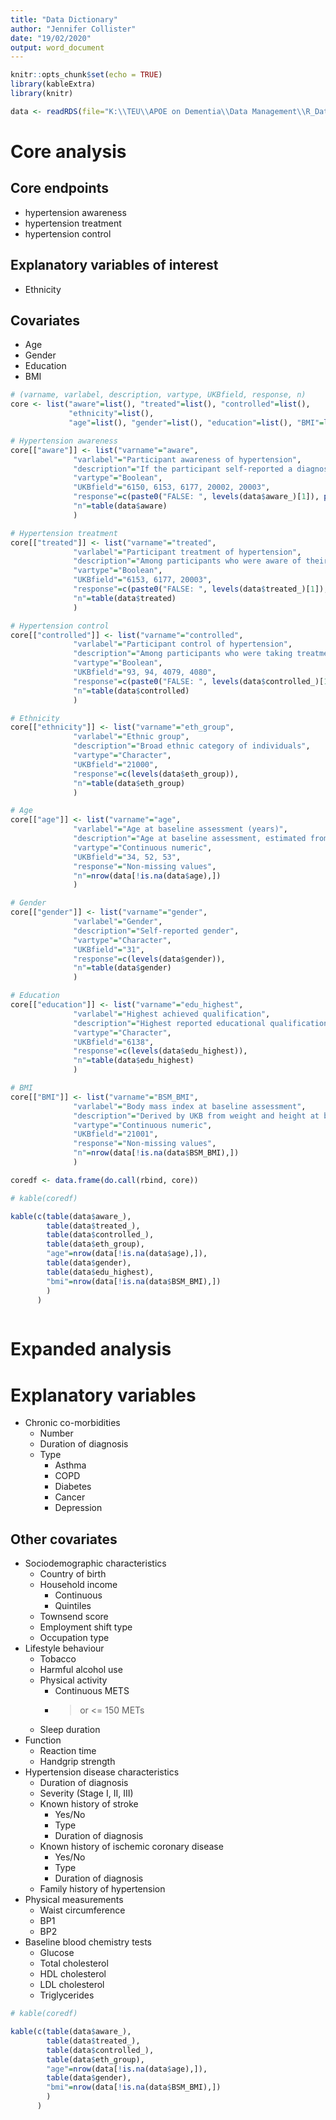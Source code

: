 ```yaml
---
title: "Data Dictionary"
author: "Jennifer Collister"
date: "19/02/2020"
output: word_document
---
```


```r
knitr::opts_chunk$set(echo = TRUE)
library(kableExtra)
library(knitr)
```

```r

data <- readRDS(file="K:\\TEU\\APOE on Dementia\\Data Management\\R_Dataframes_TLA\\38358\\Organised\\Hypertension\\Neo\\HTN_excl.rds")

```

# Core analysis

## Core endpoints

* hypertension awareness
* hypertension treatment
* hypertension control

## Explanatory variables of interest

* Ethnicity

## Covariates

* Age
* Gender
* Education
* BMI



```r
# (varname, varlabel, description, vartype, UKBfield, response, n)
core <- list("aware"=list(), "treated"=list(), "controlled"=list(), 
             "ethnicity"=list(), 
             "age"=list(), "gender"=list(), "education"=list(), "BMI"=list())

# Hypertension awareness
core[["aware"]] <- list("varname"="aware", 
              "varlabel"="Participant awareness of hypertension", 
              "description"="If the participant self-reported a diagnosis of hypertension in the touchscreen questionnaire or verbal interview, or reported that they were taking BP medication", 
              "vartype"="Boolean", 
              "UKBfield"="6150, 6153, 6177, 20002, 20003", 
              "response"=c(paste0("FALSE: ", levels(data$aware_)[1]), paste0("TRUE: ", levels(data$aware_)[2])),
              "n"=table(data$aware)
              )

# Hypertension treatment
core[["treated"]] <- list("varname"="treated", 
              "varlabel"="Participant treatment of hypertension", 
              "description"="Among participants who were aware of their hypertension, if they self-reported taking BP meds or the list of medication they provided in verbal interview was found to include a standard hypertensive treatment regimen then they were considered to be treated for hypertension", 
              "vartype"="Boolean", 
              "UKBfield"="6153, 6177, 20003", 
              "response"=c(paste0("FALSE: ", levels(data$treated_)[1]), paste0("TRUE: ", levels(data$treated_)[2])),
              "n"=table(data$treated)
              )

# Hypertension control
core[["controlled"]] <- list("varname"="controlled", 
              "varlabel"="Participant control of hypertension", 
              "description"="Among participants who were taking treatment for hypertension, if their mean measured BP at baseline assessment was < 140/90 then they was considered to be successfully controlling their BP", 
              "vartype"="Boolean", 
              "UKBfield"="93, 94, 4079, 4080", 
              "response"=c(paste0("FALSE: ", levels(data$controlled_)[1]), paste0("TRUE: ", levels(data$controlled_)[2])),
              "n"=table(data$controlled)
              )

# Ethnicity
core[["ethnicity"]] <- list("varname"="eth_group", 
              "varlabel"="Ethnic group", 
              "description"="Broad ethnic category of individuals", 
              "vartype"="Character", 
              "UKBfield"="21000", 
              "response"=c(levels(data$eth_group)),
              "n"=table(data$eth_group)
              )

# Age
core[["age"]] <- list("varname"="age", 
              "varlabel"="Age at baseline assessment (years)", 
              "description"="Age at baseline assessment, estimated from month and year of birth and date of attending recruitment centre", 
              "vartype"="Continuous numeric", 
              "UKBfield"="34, 52, 53", 
              "response"="Non-missing values",
              "n"=nrow(data[!is.na(data$age),])
              )

# Gender
core[["gender"]] <- list("varname"="gender", 
              "varlabel"="Gender", 
              "description"="Self-reported gender", 
              "vartype"="Character", 
              "UKBfield"="31", 
              "response"=c(levels(data$gender)),
              "n"=table(data$gender)
              )

# Education
core[["education"]] <- list("varname"="edu_highest", 
              "varlabel"="Highest achieved qualification", 
              "description"="Highest reported educational qualification, derived from list of qualifications reported in touchscreen questionnaire", 
              "vartype"="Character", 
              "UKBfield"="6138", 
              "response"=c(levels(data$edu_highest)),
              "n"=table(data$edu_highest)
              )

# BMI
core[["BMI"]] <- list("varname"="BSM_BMI", 
              "varlabel"="Body mass index at baseline assessment", 
              "description"="Derived by UKB from weight and height at baseline assessment", 
              "vartype"="Continuous numeric", 
              "UKBfield"="21001", 
              "response"="Non-missing values",
              "n"=nrow(data[!is.na(data$BSM_BMI),])
              )

coredf <- data.frame(do.call(rbind, core))
```


```r

# kable(coredf)

kable(c(table(data$aware_), 
        table(data$treated_), 
        table(data$controlled_), 
        table(data$eth_group),
        "age"=nrow(data[!is.na(data$age),]),
        table(data$gender),
        table(data$edu_highest),
        "bmi"=nrow(data[!is.na(data$BSM_BMI),])
        )
      )
 
```



# Expanded analysis

# Explanatory variables

* Chronic co-morbidities
  * Number
  * Duration of diagnosis
  * Type
    * Asthma
    * COPD
    * Diabetes
    * Cancer
    * Depression

## Other covariates

* Sociodemographic characteristics
  * Country of birth
  * Household income
    * Continuous
    * Quintiles
  * Townsend score
  * Employment shift type
  * Occupation type
* Lifestyle behaviour
  * Tobacco
  * Harmful alcohol use
  * Physical activity
    * Continuous METS
    * > or <= 150 METs
  * Sleep duration
* Function
  * Reaction time
  * Handgrip strength
* Hypertension disease characteristics
  * Duration of diagnosis
  * Severity (Stage I, II, III)
  * Known history of stroke
    * Yes/No
    * Type
    * Duration of diagnosis
  * Known history of ischemic coronary disease
    * Yes/No
    * Type
    * Duration of diagnosis
  * Family history of hypertension
* Physical measurements
  * Waist circumference
  * BP1
  * BP2
* Baseline blood chemistry tests
  * Glucose
  * Total cholesterol
  * HDL cholesterol
  * LDL cholesterol
  * Triglycerides

```r

# kable(coredf)

kable(c(table(data$aware_), 
        table(data$treated_), 
        table(data$controlled_), 
        table(data$eth_group),
        "age"=nrow(data[!is.na(data$age),]),
        table(data$gender),
        "bmi"=nrow(data[!is.na(data$BSM_BMI),])
        )
      )
 
```





